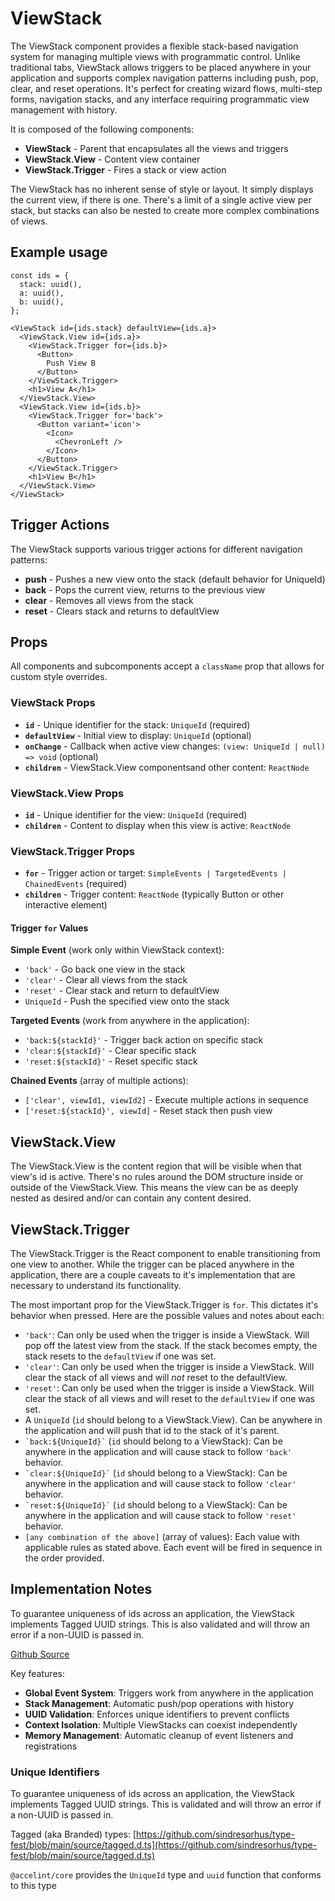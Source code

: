 

<Meta of={ViewStackStories}/>

# ViewStack

The ViewStack component provides a flexible stack-based navigation system for managing multiple views with programmatic control. Unlike traditional tabs, ViewStack allows triggers to be placed anywhere in your application and supports complex navigation patterns including push, pop, clear, and reset operations. It's perfect for creating wizard flows, multi-step forms, navigation stacks, and any interface requiring programmatic view management with history.

It is composed of the following components:

- **ViewStack** - Parent that encapsulates all the views and triggers
- **ViewStack.View** - Content view container
- **ViewStack.Trigger** - Fires a stack or view action

The ViewStack has no inherent sense of style or layout. It simply displays the current view, if there is one. There's a limit of a single active view per stack, but stacks can also be nested to create more complex combinations of views.

## Example usage
```
const ids = {
  stack: uuid(),
  a: uuid(),
  b: uuid(),
};

<ViewStack id={ids.stack} defaultView={ids.a}>
  <ViewStack.View id={ids.a}>
    <ViewStack.Trigger for={ids.b}>
      <Button>
        Push View B
      </Button>
    </ViewStack.Trigger>
    <h1>View A</h1>
  </ViewStack.View>
  <ViewStack.View id={ids.b}>
    <ViewStack.Trigger for='back'>
      <Button variant='icon'>
        <Icon>
          <ChevronLeft />
        </Icon>
      </Button>
    </ViewStack.Trigger>
    <h1>View B</h1>
  </ViewStack.View>
</ViewStack>
```

<Canvas of={ViewStackStories.Default} />

## Trigger Actions

The ViewStack supports various trigger actions for different navigation patterns:

- **push** - Pushes a new view onto the stack (default behavior for UniqueId)
- **back** - Pops the current view, returns to the previous view
- **clear** - Removes all views from the stack
- **reset** - Clears stack and returns to defaultView

## Props

All components and subcomponents accept a `className` prop that allows for custom style overrides.


### ViewStack Props

* **`id`** - Unique identifier for the stack: `UniqueId` (required)
* **`defaultView`** - Initial view to display: `UniqueId` (optional)
* **`onChange`** - Callback when active view changes: `(view: UniqueId | null) => void` (optional)
* **`children`** - ViewStack.View componentsand other content: `ReactNode`

### ViewStack.View Props

* **`id`** - Unique identifier for the view: `UniqueId` (required)
* **`children`** - Content to display when this view is active: `ReactNode`

### ViewStack.Trigger Props

* **`for`** - Trigger action or target: `SimpleEvents | TargetedEvents | ChainedEvents` (required)
* **`children`** - Trigger content: `ReactNode` (typically Button or other interactive element)

#### Trigger `for` Values

**Simple Event** (work only within ViewStack context):
* `'back'` - Go back one view in the stack
* `'clear'` - Clear all views from the stack
* `'reset'` - Clear stack and return to defaultView
* `UniqueId` - Push the specified view onto the stack

**Targeted Events** (work from anywhere in the application):
* `'back:${stackId}'` - Trigger back action on specific stack
* `'clear:${stackId}'` - Clear specific stack
* `'reset:${stackId}'` - Reset specific stack

**Chained Events** (array of multiple actions):
* `['clear', viewId1, viewId2]` - Execute multiple actions in sequence
* `['reset:${stackId}', viewId]` - Reset stack then push view


## ViewStack.View

The ViewStack.View is the content region that will be visible when that view's id is active. There's no rules around the DOM structure inside or outside of the ViewStack.View. This means the view can be as deeply nested as desired and/or can contain any content desired.

## ViewStack.Trigger

The ViewStack.Trigger is the React component to enable transitioning from one view to another. While the trigger can be placed anywhere in the application, there are a couple caveats to it's implementation that are necessary to understand its functionality.

The most important prop for the ViewStack.Trigger is `for`. This dictates it's behavior when pressed. Here are the possible values and notes about each:

- `'back'`: Can only be used when the trigger is inside a ViewStack. Will pop off the latest view from the stack. If the stack becomes empty, the stack resets to the `defaultView` if one was set.
- `'clear'`: Can only be used when the trigger is inside a ViewStack. Will clear the stack of all views and will _not_ reset to the defaultView.
- `'reset'`: Can only be used when the trigger is inside a ViewStack. Will clear the stack of all views and will reset to the `defaultView` if one was set.
- A `UniqueId` (`id` should belong to a ViewStack.View). Can be anywhere in the application and will push that id to the stack of it's parent.
- ``` `back:${UniqueId}` ``` (`id` should belong to a ViewStack): Can be anywhere in the application and will cause stack to follow `'back'` behavior.
- ``` `clear:${UniqueId}` ``` (`id` should belong to a ViewStack): Can be anywhere in the application and will cause stack to follow `'clear'` behavior.
- ``` `reset:${UniqueId}` ``` (`id` should belong to a ViewStack): Can be anywhere in the application and will cause stack to follow `'reset'` behavior.
- `[any combination of the above]` (array of values): Each value with applicable rules as stated above. Each event will be fired in sequence in the order provided.

## Implementation Notes
To guarantee uniqueness of ids across an application, the ViewStack implements Tagged UUID strings. This is also validated and will throw an error if a non-UUID is passed in.

[Github Source](https://github.com/gohypergiant/standard-toolkit/tree/main/design-toolkit/components/src/components/view-stack)

Key features:
- **Global Event System**: Triggers work from anywhere in the application
- **Stack Management**: Automatic push/pop operations with history
- **UUID Validation**: Enforces unique identifiers to prevent conflicts
- **Context Isolation**: Multiple ViewStacks can coexist independently
- **Memory Management**: Automatic cleanup of event listeners and registrations

### Unique Identifiers
To guarantee uniqueness of ids across an application, the ViewStack implements Tagged UUID strings. This is validated and will throw an error if a non-UUID is passed in.

Tagged (aka Branded) types: [https://github.com/sindresorhus/type-fest/blob/main/source/tagged.d.ts](https://github.com/sindresorhus/type-fest/blob/main/source/tagged.d.ts)

`@accelint/core` provides the `UniqueId` type and `uuid` function that conforms to this type
